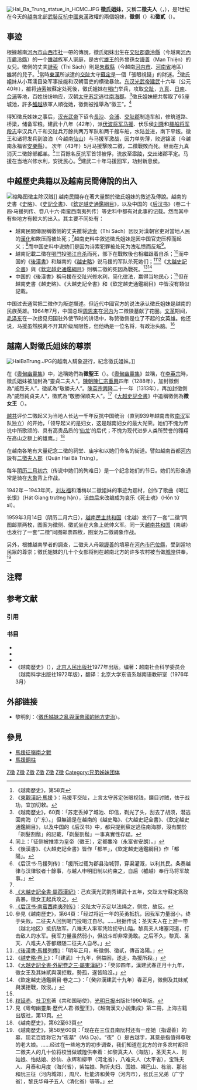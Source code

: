{{CJK-New-Char|U+20129}}
[[File:Hai_Ba_Trung_statue_in_HCMC.JPG|thumb]]
{{越南歷史圖表|隐藏=1}}
'''徵氏姐妹'''，又稱'''二徵夫人'''（{{vie|v=Hai Bà Trưng|hn=𠄩婆徵|f=h}}，{{efn|首字爲[[喃字|喃字]]，如無法正常顯示，圖檔可見於[http://www.chunom.org/pages/20129/ ChuNom.org]。}}{{bd|？||43年|5月|catIdx=Z徵}}），是1世紀在今天的[[越南|越南]]北部[[武裝反抗|武裝反抗]][[中國|中國]][[東漢|東漢]]政權的兩個姐妹，'''徵側'''（{{vie|v='''Trưng Trắc'''|hn=徵側}}）和'''徵貳'''（{{vie|v='''Trưng Nhị'''|hn=徵貳}}）。

== 事迹 ==

根據越南[[河內市|河內市]][[山西市社|山西市社]]一帶的傳說，徵氏姐妹出生在[[交阯郡|交阯郡]][[麊泠縣|麊泠縣]]（今越南[[河內市|河內市]][[麊泠縣|麊泠縣]]）的一个[[雒越|雒越]]族军人家庭，是古代[[雄王|雄王]]的外曾孫女[[謾善|謾善]]（Man Thiện）的女兒。徵側的丈夫[[詩索|詩索]]（Thi Sách）則是[[朱䳒縣|朱䳒縣]]（今越南[[河内市|河内市]]、[[河南省_(越南)|河南省]]地區）雒將的兒子。<ref name=trung>《越南歷史》，第58頁</ref>當時[[東漢|東漢]]所派遣的[[交阯|交阯]]太守[[蘇定|蘇定]]是一個「張眼視錢」的財迷。<ref>《[http://www.wenxue360.com/archives/3485.html 東觀漢記·馬援] {{Wayback|url=http://www.wenxue360.com/archives/3485.html |date=20190502183613 }}》：马援平交阯，上言太守苏定张眼视钱，䁋目讨贼，怯于战功，宜加切敕。</ref>徵氏姐妹从小耳濡目染军事技能和汉朝官吏的横徵暴敛。[[东汉|东汉]][[汉光武帝|光武帝]][[建武_(东汉)|建武]]十六年（公元40年），雒将[[诗索|诗索]]被蘇定处死後，徵氏姐妹在[[喝门|喝门]]举兵，攻取[[交趾|交趾]]，[[九真|九真]]、[[日南|日南]]、[[合浦|合浦]]等地，百姓纷纷响应，汉朝[[太守|太守]][[苏定|苏定]]逃往[[南海郡|南海郡]]。<ref>《越南歷史》，60頁：「苏定丢掉了城池、印信，剃光了头，刮去了胡须，潜逃回南海（广东）。」但無論是在越南的《越史略》、《大越史記全書》、《欽定越史通鑑綱目》，以及中国的《后汉书》中，都只提到蘇定逃往南海郡，沒有關於「剃髮割鬚」的記載，「剃髮割鬚」一事真實性存疑。</ref>徵氏姐妹總共奪取了65座城池，許多[[雒越|雒越]]族軍人順從她，徵側被推舉為“徵王”。<ref>同上：「征侧被推祟为皇帝（徵王），定都麋冷（永富省安朗）。」</ref> 

得知徵氏姊妹之事后，[[汉光武帝|汉光武帝]]下诏令[[長沙郡|長沙]]、[[合浦郡|合浦]]、[[交阯郡|交阯郡]]制造车船，修筑道路、桥梁，储备军粮。建武十八年（42年），派[[伏波将军|伏波将军]][[马援|马援]]、伏乐侯[[刘隆_(云台二十八将)|刘隆]]和[[楼船将军|楼船将军]][[段志|段志]]率汉兵八千和交阯兵万餘共两万军队和两千艘车船，水陆並进，南下平叛。徵王和诸将发兵到浪泊（今越南[[仙山|仙山]]）与马援军激战，因力单势薄，败退锦溪（今越南永福省[[安樂縣|安樂縣]]）。
次年（43年）5月马援擊敗二徵，二徵戰敗而死。继而在九真消灭二徵餘部[[都羊|都羊]]。<ref>《後漢書》、《大越史記全書》皆作「都羊」，《欽定越史通鑑綱目》作「都陽」。</ref>三百餘名反抗军首领被俘，流放至[[零陵|零陵]]，[[交州|交州]]诸郡平定。马援在当地兴修水利，安抚民心。<ref name=Ma>《后汉书·马援列传》：「援所过辄为郡县治城郭，穿渠灌溉，以利其民。条奏越律与汉律驳者十餘事，与越人申明旧制以约束之，自后（雒越）奉行马将军故事。」</ref>建武二十年马援回军，功封新息侯。

== 中越歷史典籍以及越南民間傳說的出入 ==
[[File:Hai_ba_trung_Dong_Ho_painting.jpg|缩略图]]徵主除汉贼]]
越南民間存在著大量關於徵氏姐妹的敘述及傳說。越南的史書《[[史略|史略]]》、《[[史記全書|史記全書]]》、《[[欽定越史通鑑綱目|欽定越史通鑑綱目]]》，以及中国的《[[后汉书|后汉书]]》（卷二十四·马援列传、卷八十六·南蛮西南夷列传）等史料中都有对此事的记载。然而其中有些地方有較大的出入。其主要不同处有：
* 越南民間傳說稱徵侧的丈夫雒将[[诗索|诗索]]（Thi Sách）因反对漢朝官吏对當地人民的[[漢化|漢化]]和欺压而被处死；<ref name=trung/>越南史料中敘述徵氏姐妹是因中国官吏压榨而起义；<ref>[[s:大越史記全書/外紀卷之三|《大越史記全書·屬西漢紀》]]：己亥漢光武劉秀建武十五年，交趾太守蘇定爲政貪暴，徵女王起兵攻之。</ref>而中国史料中说她们是因为诗索犯罪被处死为洩私愤而反叛<ref>[[s:後漢書/卷86|《后汉书·南蛮西南夷列传》]]：交阯太守苏定以法绳之，侧忿，故反。</ref>。
* 越南記載二徵在[[喝門|喝門]]投[[喝江|喝江]][[自杀|自杀]]而死，部下在戰敗後也相繼跟着自杀；<ref>參見《越南歷史》，第64頁：「经过将近一年的英勇抵抗，因我军力量弱小，终于失败。二征夫人回到喝门投喝江自尽。……根据传说：圣天夫人在上游一带（越北地区）抵抗敌军。八难夫人率军凭险扼守山隘。黎真夫人堵塞河道，打击敌人的水军。我军力量虽然弱小，但战斗却非常勇敢。之后不久，黎真、圣天、八难夫人答都跟随二征夫人自尽。」</ref>而中国的《[[後漢書|後漢書]]》和越南的《[[越史略|越史略]]》说马援的军队杀死她们；<ref>[[s:後漢書/卷24|《後漢書‧馬援列傳》]]：「明年正月，斬徵側、徵貳，傳首洛陽。」</ref><ref>《[[s:越史略/卷上|越史略·卷上]]》：「〔建武〕十九年，側益困，遂走，為援所殺。」</ref>《[[大越史記全書|大越史記全書]]》與《[[欽定越史通鑑綱目|欽定越史通鑑綱目]]》則稱二徵的死因為戰死。<ref>《[[s:大越史記全書/外紀卷之三|大越史記全書·外紀卷之三·屬東漢紀]]》：「癸卯四年，漢建武春正月十九年，徵女王及其妹貳與漢拒戰，勢孤，遂皆陷沒。」</ref><ref>《欽定越史通鑑綱目·卷之二》：「〔癸卯漢建武十九年〕春正月，徵側及其妹貳與漢拒戰，敗沒。」</ref>
* 中国的《後漢書》稱马援在交阯兴修水利，简化律法，赢得当地民心；<ref name="Ma" />但在越南史書《越史略》、《大越史記全書》和《欽定越史通鑑綱目》中皆沒有類似記載。

中国过去通常把二徵作为叛逆描述。但近代中國官方的说法承认徵氏姐妹是越南的民族英雄。1964年7月，中国总理[[周恩来|周恩来]]在[[河内|河内]]为二徵陵墓献了花圈。[[文革|文革]]期间，[[毛泽东|毛泽东]]在一次接见归国驻外使节时的讲话中，称赞徵侧是位了不起的女英雄。他还说，马援虽然脱离不开其阶级局限性，但他确是一位名将，有政治头脑。<ref>[[权延赤|权延赤]]、[[杜卫东|杜卫东]]著《共和国秘使》，[[光明日报|光明日报]]出版社1990年版。</ref>

== 越南人對徵氏姐妹的尊崇 ==
[[File:HaiBaTrung.JPG|thumb]]的越南人騎象遊行，紀念徵氏姐妹。]]

在《[[粵甸幽靈集|粵甸幽靈集]]》中，追稱她們為'''徵聖王'''（{{vie|v=Trưng Thánh Vương|hn=徵聖王}}）。《[[粵甸幽靈集|粵甸幽靈集]]》並稱，在[[李英宗|李英宗]]時，徵氏姐妹被加封為“靈貞二夫人”。[[陳朝_(越南)|陳朝]][[陳仁宗|陳仁宗]][[重興_(陳仁宗)|重興]]四年（1288年），加封徵側為“威烈夫人”，徵貳為“敬勝夫人”。[[陳英宗|陳英宗]][[興隆_(陳英宗)|興隆]]二十一年（1313年），再加封徵側為“威烈純貞夫人”，徵貳為“敬勝保順夫人”。<ref>見《粵甸幽靈集·歷代人君·徵聖王》，《越南漢文小說集成》第二冊，上海古籍出版社，第13頁。</ref>《[[大越史記全書|大越史記全書]]》中追稱徵側為'''徵女王'''（{{vie|v=Trưng Nữ vương|hn=徵女王}}）。

[[越共|越共]]评价二徵起义为当地人长达一千年反抗中国统治（直到939年越南击败[[南汉|南汉]]军队独立）的开始，「领导起义的是妇女，这是越南妇女的最大光荣。她们不愧为传说中所歌颂的、具有高贵品质的‘[[貉龍君|仙龙]]’的后代；不愧为现代进步人类所赞誉的翱翔在高山之额上的雄鹰。」<ref>《越南歷史》，第62至63頁</ref>

在越南各地有大量纪念二徵的祠堂、庙宇和以她们命名的街道。譬如越南首都[[河内|河内]]設有[[二徵夫人郡|二徵夫人郡]]（Quận Hai Bà Trưng）。

每年[[阴历|阴历]][[二月初六|二月初六]]（传说中她们的殉难日）是一个纪念她们的节日。她们的形象通常是骑在[[大象|大象]]背上作战。

1942年－1943年间，[[刘友福|刘友福]]和潘梅以二徵姐妹的事迹为题材，创作了歌曲《喝江长恨》（Hát Giang trường hận），该曲后来改编成为哀乐《死士魂》（Hồn tử sĩ）。

1959年3月14日（阴历二月六日），[[越南民主共和国|越南民主共和国]]（北越）发行了一套“二徵”同图邮票两枚，图案为徵侧、徵贰坐在大象上统帅义军。同一天[[越南共和国|越南共和国]]（南越）也发行了一套“二徵”同图邮票四枚，图案为二徵骑象作战。

另外，根據越南學者的調查，二徵夫人母親[[謾善|謾善]]的墳墓在[[河內市|河內市]][[巴位縣|巴位縣]]，受到當地民眾的尊崇；徵氏姐妹的几十个女部将則在越南北方的许多农村被当做[[城隍|城隍]]供奉。<ref>《越南歷史》，第58至60頁：「现在在三位县南阮村还有一座她〔指谩善〕的墓，现老百姓称它为“夜墓”（Mả Dạ）。“夜”（{{lang|vi|dạ}}）是古越字，其意是指值得尊敬的老大娘。……经过在一些地方的初步调查，我们知道在北方的许多农村都把二徵夫人的几十位将校当做城隍供奉着：如黎真夫人（海防），圣天夫人、则姑娘、怡姑娘、妙仙、永辉和柳甲（河北省），八难夫人（太平省），宝珠夫人、月泰和月度（海兴省），紫姑娘、陶圻夫妇、国娘、裸巴山、栋翁、那翁和阮三征（河内城郊），周尺、杜能济和黄导（河内市），张氏三兄弟（广宁省），黎氏华母子五人（清化省）等等。」</ref>

== 注釋 ==
{{notelist|iger=}}

== 参考文献 ==
=== 引用 ===
{{Reflist|2}}

=== 书目 ===
{{Portal box|越南|人物}}
{{Wikisource|後漢書/卷24|《後漢書‧馬援列傳》}}
{{Wikisource|後漢書/卷86|《後漢書‧南蠻西南夷列傳》}}
{{Wikisource|嶺南摭怪/二徵夫人傳|《嶺南摭怪》卷之二《二徵夫人傳》}}
* {{vi}}{{zh}}{{cite web |url = http://www.nomna.org/DVSKTT/dvsktt.php?IDcat=5 |title = CHội Bảo tồn Di sản Nôm──《大越史記全書‧外紀全書卷之三‧徵女王紀》 |deadurl = yes |archiveurl = https://web.archive.org/web/20110723204716/http://www.nomna.org/DVSKTT/dvsktt.php?IDcat=5 |archivedate = 2011年7月23日 |df =  }}
* {{zh}}{{cite web |url = http://www.guoxue123.com/shibu/0101/02ysl/001.htm |title = 國學導航－越史略卷上（「歷代守任‧馬援」部份為有關二徵起義史事） |access-date = 2008-06-02 |archive-date = 2009-06-16 |archive-url = https://web.archive.org/web/20090616124433/http://www.guoxue123.com/shibu/0101/02ysl/001.htm |dead-url = no }}
* {{en}}{{vi}}{{zh}}{{cite web |url = http://www.nomfoundation.org/nlvnpf/index.php?IDcat=2&cat=3&subcat=283 |title = 《欽定越史通鑑綱目·卷之二》（第9至第12頁有關二徵起義史事） }}{{dead link|date=2017年12月 |bot=InternetArchiveBot |fix-attempted=yes }}
* 《越南歷史》（{{lang|vi|Lịch Sử Việt Nam}}），[[北京人民出版社|北京人民出版社]]1977年出版。编著：越南社会科学委员会（越南科学出版社1972年版），翻译：北京大学东语系越南语教研室（1976年3月）

== 外部链接 ==
*黎明釗：〈[https://web.archive.org/web/20180602011911/http://www.cciv.cityu.edu.hk/publication/jiuzhou/pdf/jiuzhou.2013.32.01.pdf 徵氏姊妹之亂與漢帝國的地方吏治]〉。
{{Commonscat|Trưng Sisters}}

== 參見 ==
* [[馬援征嶺南之戰|馬援征嶺南之戰]]
* [[馬援銅柱|馬援銅柱]]

{{中國民變起事領袖}}

[[Category:越南君主|Z徵]]
[[Category:越南古代軍事人物|Z徵]]
[[Category:亚洲女性君主|Z徵]]
[[Category:东汉民变领袖|Z徵]]
[[Category:越南民變首領|Z徵]]
[[Category:越南人物神|Z徵]]
[[Category:兄弟姊妹团体|Category:兄弟姊妹团体]]